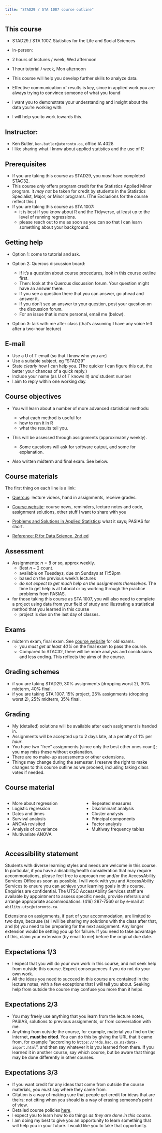 ```yaml
---
title: "STAD29 / STA 1007 course outline"
---
```


## This course

-   STAD29 / STA 1007, Statistics for the Life and Social Sciences

-   In-person:

   -   2 hours of lectures / week, Wed afternoon
  -   1 hour tutorial / week, Mon afternoon
  -   This course will help you develop further skills to analyze data.
  -   Effective communication of results is key, since in applied work you are always trying to convince someone of what you found
   -   I want you to demonstrate your understanding and insight about the data you're working with  
   -   I will help you to work towards this.

## Instructor:

  -   Ken Butler, `ken.butler@utoronto.ca`, office IA 4028
  -   I like sharing what I know about applied statistics and the use of R

## Prerequisites

- If you are taking this course as STAD29, you *must* have completed STAC32.
- This course *only* offers program credit for the Statistics Applied Minor program. It *may not* be taken for credit by students in the Statistics Specialist, Major, or Minor programs. (The Exclusions for the course reflect this.)
- If you are taking this course as STA 1007: 
  - it is best if you know about R and the Tidyverse, at least up to the level of running regressions.
  - please reach out to me as soon as you can so that I can learn something about your background.



## Getting help

-   Option 1: come to tutorial and ask.

-   Option 2: Quercus discussion board:

    -   If it's a question about course procedures, look in this course outline first.
    -   Then: look at the Quercus discussion forum. Your question might have an answer there.
    -   If you see a question there that you can answer, go ahead and answer it.
    -   If you don't see an answer to your question, post your question on the discussion forum.
    -   For an issue that is more personal, email me (below).

- Option 3: talk with me after class (that's assuming I have any voice left after a two-hour lecture)

## E-mail

-   Use a U of T email (so that I know who you are)
-   Use a suitable subject, eg "STAD29" 
-   State *clearly* how I can help you. (The quicker I can figure this out, the better your chances of a quick reply.)
-   Include your name (as U of T knows it) *and* student number
-   I aim to reply within one working day.

## Course objectives

-   You will learn about a number of more advanced statistical methods:
    - what each method is useful for
    - how to run it in R
    - what the results tell you.

-   This will be assessed through assignments (approximately weekly).

    -   Some questions will ask for software output, and some for explanation.

- Also written midterm and final exam. See below.

## Course materials

The first thing on each line is a link:

-   [Quercus](https://q.utoronto.ca/): lecture videos, hand in assignments, receive grades.

-   [Course website](http://ritsokiguess.site/STAD29/): course news, reminders, lecture notes and code, assignment solutions, other stuff I want to share with you

-   [Problems and Solutions in Applied Statistics](http://ritsokiguess.site/pasias/): what it says; PASIAS for short.

-   [Reference: R for Data Science, 2nd ed](https://r4ds.hadley.nz/intro)

## Assessment

-   Assignments: $n = 8$ or so, approx weekly.
    - Best $n-2$ count.
    - available on Tuesdays, due on Sundays at 11:59pm
    - based on the previous week's lectures
    - *do not expect to get much help on the assignments themselves*. The time to get help is at tutorial or by working through the practice problems from PASIAS.
- for those taking this course as STA 1007, you will also need to complete a project using data from your field of study and illustrating a statistical method that you learned in this course
    - project is due on the last day of classes.
    
## Exams
- midterm exam, final exam. See [course website](https://ritsokiguess.site/STAD29/old_exams.html) for old exams. 
    - you *must get at least 40%* on the final exam to pass the course.
    - Compared to STAC32, there will be more analysis and conclusions and less coding. This reflects the aims of the course. 

## Grading schemes

- if you are taking STAD29, 30% assignments (dropping worst 2), 30% midterm, 40% final.
- if you are taking STA 1007, 15% project, 25% assignments (dropping worst 2), 25% midterm, 35% final.

## Grading

-   My (detailed) solutions will be available after each assignment is handed in.
-   Assignments will be accepted up to 2 days late, at a penalty of 1% per *hour*.
-   You have two "free" assignments (since only the best other ones count); you may miss these without explanation. 
-   There are no make-up assessments or other extensions.
-   Things may change during the semester. I reserve the right to make changes to this course outline as we proceed, including taking class votes if needed.



## Course material

:::: {.columns}

::: {.column width="50%"}
- More about regression
- Logistic regression
- Dates and times
- Survival analysis
- ANOVA revisited
- Analysis of covariance
- Multivariate ANOVA
:::

::: {.column width="50%"}
- Repeated measures
- Discriminant analysis
- Cluster analysis
- Principal components
- Factor analysis
- Multiway frequency tables
:::

::::


## Accessibility statement {.scrollable}

Students with diverse learning styles and needs are welcome in this course. In particular, if you have a disability/health consideration that may require accommodations, please feel free to approach me and/or the AccessAbility Services Office as soon as possible. I will work with you and AccessAbility Services to ensure you can achieve your learning goals in this course. Enquiries are confidential. The UTSC AccessAbility Services staff are available by appointment to assess specific needs, provide referrals and arrange appropriate accommodations: (416) 287-7560 or by e-mail at `ability.utsc@utoronto.ca`.

Extensions on assignments, if part of your accommodation, are limited to two days, because (a) I will be sharing my solutions with the class after that, and (b) you need to be preparing for the next assignment. Any longer extension would be setting you up for failure. If you need to take advantage of this, claim your extension (by email to me) before the original due date.

## Expectations 1/3

-   I expect that you will do your own work in this course, and not seek help from outside this course. Expect consequences if you do not do your own work. 
-   All the ideas you need to succeed in this course are contained in the lecture notes, with a few exceptions that I will tell you about. Seeking help from outside the course may confuse you more than it helps.

## Expectations 2/3

-   You may freely use anything that you learn from the lecture notes, PASIAS, solutions to previous assignments, or from conversation with me.
-   Anything from outside the course, for example, material you find on the Internet, **must be cited**. You can do this by giving the URL that it came from, for example "according to `https://r4ds.had.co.nz/data-import.html`", and then say whatever it is you learned from there. If you learned it in another course, say which course, but be aware that things may be done differently in other courses.

## Expectations 3/3

-   If you want credit for any ideas that come from outside the course materials, you *must* say where they came from.
-   Citation is a way of making sure that people get credit for ideas that are theirs; not citing when you should is a way of erasing someone's point of view.
-   Detailed course policies [here](policies.pdf).
-   I expect you to learn how to do things *as they are done in this course*. 
-   I am doing my best to give you an opportunity to learn something that will help you in your future. I would like you to take that opportunity.


